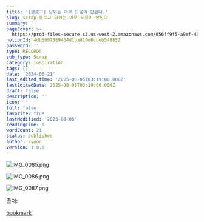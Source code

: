 ```yaml
---
title: '[블로그] 당위는 아무 도움이 안된다.'
slug: scrap-블로그-당위는-아무-도움이-안된다
summary: ''
pageCover: >-
  https://prod-files-secure.s3.us-west-2.amazonaws.com/056ff9f5-a9ef-486f-8acb-9eef51d06a2d/0e8bf1c6-083d-491b-8018-b14e58fef08b/%E1%84%8B%E1%85%B5%E1%84%85%E1%85%B3%E1%86%B7_%E1%84%8B%E1%85%A5%E1%86%B9%E1%84%82%E1%85%B3%E1%86%AB_%E1%84%82%E1%85%A9%E1%84%90%E1%85%B3%E1%84%87%E1%85%AE%E1%86%A8_%286%29.png?X-Amz-Algorithm=AWS4-HMAC-SHA256&X-Amz-Content-Sha256=UNSIGNED-PAYLOAD&X-Amz-Credential=ASIAZI2LB4666DJXNCDL%2F20250806%2Fus-west-2%2Fs3%2Faws4_request&X-Amz-Date=20250806T110203Z&X-Amz-Expires=3600&X-Amz-Security-Token=IQoJb3JpZ2luX2VjEDsaCXVzLXdlc3QtMiJHMEUCIQDnp0M9ZSWb7aLyq2SizShFAY%2BDbwTN44dY1oKO8u6pDgIgauGAlOU5dEbZ0Hy8HCbMI8WBS8TkLA9%2BJFWe2KMOT2gq%2FwMIdBAAGgw2Mzc0MjMxODM4MDUiDLb3Kn5J3VkXSkxOoircA1QbP%2BcbxCI67dWU5FnJdj%2B3sYr57WKcbEOlobF9FC8mtk6a8m4AmIUBjEUb0l57aLmIeMiO1mN%2FeGv3ISuH2Gx97cJ1LNVhZONHsXcJS%2Bk8g56ozVOzSZdZIQ9IXYyTiBCzCKlulXUylzqATnw6thMlv%2B4tqs%2FiRuYodZEWeY1NjhSfxuE%2Bd%2Bftjw2%2FGbGoHSgvcWnSnVC0gCFvJ3B8G0NQIPoX1pq25m%2Fs9wyIDKFDfITDszr3aNvIvQDn5vpD8GQKvb3l2n6j3qVh6RH%2BWepOmyk3u1VzPt279u%2B4jUMF%2Bhw4tO7BG0ScKLAM1ZvQjCovFAqdva94TaSun7rtMwfHNX6iCILxpXjWAaJ3QmttZwVppIlm%2BUiqB%2FQQ4K2aEHXHZQougPYZSywXgi6%2B9GIM0%2FjExGiG26S3o52iDCwZu1p3zzgS7dYSO0Rsjzaz0nv%2FPGw0Y81T0cXsChGZK1W5Pp5Lw88vF%2Fcp%2FS4L6Fq%2BL%2BhKgrRv6p74B61Z6ZTyWs1h7z13Y9QIov57EXTpCghJjPcQMlssoMWksWULX%2FcnwPUK5PqZyjNw92pfITGgT94FCb6TGLI176ND0fMa2vIqRA1L7jrCiZUvF9cuEIGVs3%2F1Z325r0QETOppMP%2FrzMQGOqUBNNv69GCMUJ%2B5gC3sij4%2BRS38GCSQQkeSErTGvfQ%2Fcrkr3YvoPPZcg5LvznKwuAcFU7eS64i6sivtPOK64zm%2FHJ2UFXlIwgP6YmynJBf%2F96pkMvLgdP%2FBuW5wMAMwErOqGrNyj34gBk8stObos1ANgwVkSy2072MEKCF4oa9fH%2FshC7EKkFj7hhp%2FM0Z%2FZGHV%2B%2BXkCyDl5vmVX2j%2FcbDAzcahO%2FUm&X-Amz-Signature=1324290df6e831a2d001a22fbca829c4eeb86567a8f5242ffa0cbc793b7c0c77&X-Amz-SignedHeaders=host&x-amz-checksum-mode=ENABLED&x-id=GetObject
notionId: 4db5097369464d1ba810e0cbeb5f8852
password: ''
type: RECORDS
sub_type: Scrap
category: Inspiration
tags: []
date: '2024-06-21'
last_edited_time: '2025-08-05T03:19:00.000Z'
lastEditedDate: 2025-08-05T03:19:00.000Z
draft: false
description: ''
icon: ''
full: false
favorite: true
lastModified: '2025-08-06'
readingTime: 1
wordCount: 21
status: published
author: ryoon
version: 1.0.0
---
```


![IMG_0085.png](https://prod-files-secure.s3.us-west-2.amazonaws.com/056ff9f5-a9ef-486f-8acb-9eef51d06a2d/bbec91c8-bf08-4167-9162-5e8bd74dfb49/IMG_0085.png?X-Amz-Algorithm=AWS4-HMAC-SHA256&X-Amz-Content-Sha256=UNSIGNED-PAYLOAD&X-Amz-Credential=ASIAZI2LB466Y7ZFHOHU%2F20250806%2Fus-west-2%2Fs3%2Faws4_request&X-Amz-Date=20250806T110243Z&X-Amz-Expires=3600&X-Amz-Security-Token=IQoJb3JpZ2luX2VjEDkaCXVzLXdlc3QtMiJHMEUCIA6wwJCwJv%2BJSgM2%2BbRgP4dwJoa7hH0oYRg%2FkHGXFeATAiEA9Hi%2Bhfw%2Bjs8wozYsqS9wPh7WIYbpYdn9WrlEX60isOMq%2FwMIchAAGgw2Mzc0MjMxODM4MDUiDG2zHgk8X0JuYdoakCrcA9usMjXyhGo%2FacVj0N1W5nqghTuKy%2BH0Crg8JL15DL9WGnG3gZqf2IyyPZKdKVnDJ6%2BJUNQxXwAngHoriFovCBZDaoK54EjBpqMLdd9BRavtSeRpoi6sTxnNxZp17GYi%2BPIORxzyZPsJ09gtDFo5tcm%2FnjHqq6ESyB%2FmO43Wu2xLDOZInPUKnJv0bBInQ0RrVm57rpgk3zTe1G3IRTaur7P%2BXBwPqDTwhNNNLHmsjL0VrO%2B9xueghLsp%2Bt%2B51EWDi%2BFKTLQUxek4L3lizC1bkLu9%2FT6gz1c6ZuueV4XsQqsb2zhERCAhU5cOzlVS%2FBYAyBvuM9JcPJyLZ5EnmOuD82lqx1LztwdJp7M6xjOmwEuMskUN1f7N2eXvvg1C0UaYGC0iE6r8QBT8WqQw60%2BkdPM24bzS36evG8ZJVvdxZ%2BwJWq9GLZKxuBFButbBgFlrN6Z4Zu0eS6KhOTuz7CgGrW1lviBugTCsAvPyoCgV8Vl1fH0ECL49UgaTD0LRCwFA1yP9kL4OwQYnOL8lA%2B1XQbJ%2BrmwbGSzeqhw7QXN3dP%2FMED5IZqRdFzZucb1lY2uCj64QZF0bO3HBmvjOuw1EhUseJrSWnBoD2IcivGJeH101eCx6v%2BvfvcFvHmb7ML6jzMQGOqUBuXjI5brbu1XJqlYk1SAfTj1QEtmwHRY1yqNyk2wxrLjH4IQCXc0UsTIKO0sthkTOb%2FMj64bC2Fh6ozF1TQWxpZwjShemDeDIG0f44FD9RlV7J0YXj2p9YoTSYNz406fwBtSDCfbsHdURdt9x8VXgiAIThCbJ91Jq7r5KMwAY5HDWLkiuBg73dZ65L%2F0cYwvgqgfjdha2Ble%2FbvBkO8mWlJhDZRvM&X-Amz-Signature=9fdc481e24d6519adcdae5e7cb5a4ebdbf5fd6f62fb577382836b57c5e20e227&X-Amz-SignedHeaders=host&x-amz-checksum-mode=ENABLED&x-id=GetObject)


![IMG_0086.png](https://prod-files-secure.s3.us-west-2.amazonaws.com/056ff9f5-a9ef-486f-8acb-9eef51d06a2d/2c2ab1e8-c180-40a1-be42-63260defcd33/IMG_0086.png?X-Amz-Algorithm=AWS4-HMAC-SHA256&X-Amz-Content-Sha256=UNSIGNED-PAYLOAD&X-Amz-Credential=ASIAZI2LB466Y7ZFHOHU%2F20250806%2Fus-west-2%2Fs3%2Faws4_request&X-Amz-Date=20250806T110243Z&X-Amz-Expires=3600&X-Amz-Security-Token=IQoJb3JpZ2luX2VjEDkaCXVzLXdlc3QtMiJHMEUCIA6wwJCwJv%2BJSgM2%2BbRgP4dwJoa7hH0oYRg%2FkHGXFeATAiEA9Hi%2Bhfw%2Bjs8wozYsqS9wPh7WIYbpYdn9WrlEX60isOMq%2FwMIchAAGgw2Mzc0MjMxODM4MDUiDG2zHgk8X0JuYdoakCrcA9usMjXyhGo%2FacVj0N1W5nqghTuKy%2BH0Crg8JL15DL9WGnG3gZqf2IyyPZKdKVnDJ6%2BJUNQxXwAngHoriFovCBZDaoK54EjBpqMLdd9BRavtSeRpoi6sTxnNxZp17GYi%2BPIORxzyZPsJ09gtDFo5tcm%2FnjHqq6ESyB%2FmO43Wu2xLDOZInPUKnJv0bBInQ0RrVm57rpgk3zTe1G3IRTaur7P%2BXBwPqDTwhNNNLHmsjL0VrO%2B9xueghLsp%2Bt%2B51EWDi%2BFKTLQUxek4L3lizC1bkLu9%2FT6gz1c6ZuueV4XsQqsb2zhERCAhU5cOzlVS%2FBYAyBvuM9JcPJyLZ5EnmOuD82lqx1LztwdJp7M6xjOmwEuMskUN1f7N2eXvvg1C0UaYGC0iE6r8QBT8WqQw60%2BkdPM24bzS36evG8ZJVvdxZ%2BwJWq9GLZKxuBFButbBgFlrN6Z4Zu0eS6KhOTuz7CgGrW1lviBugTCsAvPyoCgV8Vl1fH0ECL49UgaTD0LRCwFA1yP9kL4OwQYnOL8lA%2B1XQbJ%2BrmwbGSzeqhw7QXN3dP%2FMED5IZqRdFzZucb1lY2uCj64QZF0bO3HBmvjOuw1EhUseJrSWnBoD2IcivGJeH101eCx6v%2BvfvcFvHmb7ML6jzMQGOqUBuXjI5brbu1XJqlYk1SAfTj1QEtmwHRY1yqNyk2wxrLjH4IQCXc0UsTIKO0sthkTOb%2FMj64bC2Fh6ozF1TQWxpZwjShemDeDIG0f44FD9RlV7J0YXj2p9YoTSYNz406fwBtSDCfbsHdURdt9x8VXgiAIThCbJ91Jq7r5KMwAY5HDWLkiuBg73dZ65L%2F0cYwvgqgfjdha2Ble%2FbvBkO8mWlJhDZRvM&X-Amz-Signature=7fa6de007f56a803fc9691583b2992583a4da04f0a2b5ca217a86dac6af3f06e&X-Amz-SignedHeaders=host&x-amz-checksum-mode=ENABLED&x-id=GetObject)


![IMG_0087.png](https://prod-files-secure.s3.us-west-2.amazonaws.com/056ff9f5-a9ef-486f-8acb-9eef51d06a2d/f66aa2ba-9ca2-4f3f-afbe-cfb4bdc1f882/IMG_0087.png?X-Amz-Algorithm=AWS4-HMAC-SHA256&X-Amz-Content-Sha256=UNSIGNED-PAYLOAD&X-Amz-Credential=ASIAZI2LB466Y7ZFHOHU%2F20250806%2Fus-west-2%2Fs3%2Faws4_request&X-Amz-Date=20250806T110243Z&X-Amz-Expires=3600&X-Amz-Security-Token=IQoJb3JpZ2luX2VjEDkaCXVzLXdlc3QtMiJHMEUCIA6wwJCwJv%2BJSgM2%2BbRgP4dwJoa7hH0oYRg%2FkHGXFeATAiEA9Hi%2Bhfw%2Bjs8wozYsqS9wPh7WIYbpYdn9WrlEX60isOMq%2FwMIchAAGgw2Mzc0MjMxODM4MDUiDG2zHgk8X0JuYdoakCrcA9usMjXyhGo%2FacVj0N1W5nqghTuKy%2BH0Crg8JL15DL9WGnG3gZqf2IyyPZKdKVnDJ6%2BJUNQxXwAngHoriFovCBZDaoK54EjBpqMLdd9BRavtSeRpoi6sTxnNxZp17GYi%2BPIORxzyZPsJ09gtDFo5tcm%2FnjHqq6ESyB%2FmO43Wu2xLDOZInPUKnJv0bBInQ0RrVm57rpgk3zTe1G3IRTaur7P%2BXBwPqDTwhNNNLHmsjL0VrO%2B9xueghLsp%2Bt%2B51EWDi%2BFKTLQUxek4L3lizC1bkLu9%2FT6gz1c6ZuueV4XsQqsb2zhERCAhU5cOzlVS%2FBYAyBvuM9JcPJyLZ5EnmOuD82lqx1LztwdJp7M6xjOmwEuMskUN1f7N2eXvvg1C0UaYGC0iE6r8QBT8WqQw60%2BkdPM24bzS36evG8ZJVvdxZ%2BwJWq9GLZKxuBFButbBgFlrN6Z4Zu0eS6KhOTuz7CgGrW1lviBugTCsAvPyoCgV8Vl1fH0ECL49UgaTD0LRCwFA1yP9kL4OwQYnOL8lA%2B1XQbJ%2BrmwbGSzeqhw7QXN3dP%2FMED5IZqRdFzZucb1lY2uCj64QZF0bO3HBmvjOuw1EhUseJrSWnBoD2IcivGJeH101eCx6v%2BvfvcFvHmb7ML6jzMQGOqUBuXjI5brbu1XJqlYk1SAfTj1QEtmwHRY1yqNyk2wxrLjH4IQCXc0UsTIKO0sthkTOb%2FMj64bC2Fh6ozF1TQWxpZwjShemDeDIG0f44FD9RlV7J0YXj2p9YoTSYNz406fwBtSDCfbsHdURdt9x8VXgiAIThCbJ91Jq7r5KMwAY5HDWLkiuBg73dZ65L%2F0cYwvgqgfjdha2Ble%2FbvBkO8mWlJhDZRvM&X-Amz-Signature=1c66f0a713869b4b522d20a8a8bda974bab3c4bb92aa925e439fcfdcb8cabf93&X-Amz-SignedHeaders=host&x-amz-checksum-mode=ENABLED&x-id=GetObject)


출처: 


[bookmark](https://m.blog.naver.com/hameln3/223486778854)

